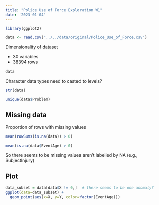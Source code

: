 ```yaml
---
title: "Police Use of Force Exploration W1"
date: '2023-01-04'
---
```


```r
library(ggplot2)
```

```r
data <- read.csv("../../data/original/Police_Use_of_Force.csv")
```

Dimensionality of dataset

- 30 variables
- 38394 rows

```r
data
```

Character data types need to casted to levels?

```r
str(data)
```

```r
unique(data$Problem)
```


## Missing data 

Proportion of rows with missing values

```r
mean(rowSums(is.na(data)) > 0)
```

```r
mean(is.na(data$EventAge) > 0)
```

So there seems to be missing values aren't labelled by NA (e.g., SubjectInjury)

## Plot

```r
data_subset = data[data$X != 0,]  # there seems to be one anomaly?
ggplot(data=data_subset) +
  geom_point(aes(x=X, y=Y, color=factor(EventAge)))
```

